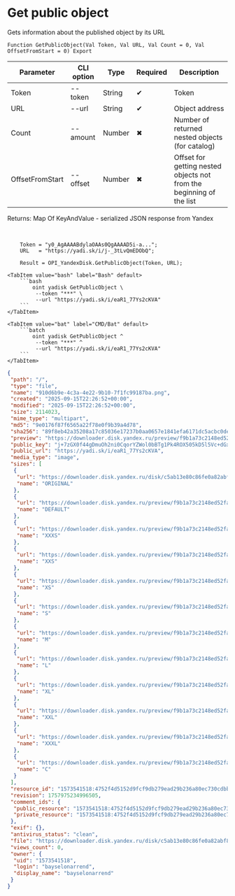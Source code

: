 ﻿---
sidebar_position: 4
description: Get public object and other functions to work with Yandex Disk in the Open Integration Package, a free open-source integration library for 1C:Enterprise 8, OneScript and CLI
keywords: [1C, 1С, 1С:Enterprise, 1С:Enterprise 8.3, API, Integration, Services, Exchange, OneScript, CLI, Yandex Disk]
---


# Get public object
 Gets information about the published object by its URL



`Function GetPublicObject(Val Token, Val URL, Val Count = 0, Val OffsetFromStart = 0) Export`

  | Parameter | CLI option | Type | Required | Description |
  |-|-|-|-|-|
  | Token | --token | String | &#x2714; | Token |
  | URL | --url | String | &#x2714; | Object address |
  | Count | --amount | Number | &#x2716; | Number of returned nested objects (for catalog) |
  | OffsetFromStart | --offset | Number | &#x2716; | Offset for getting nested objects not from the beginning of the list |

  
  Returns:  Map Of KeyAndValue - serialized JSON response from Yandex

<br/>



```bsl title="1C:Enterprise/OneScript code example"
    Token = "y0_AgAAAABdylaOAAs0QgAAAAD5i-a...";
    URL   = "https://yadi.sk/i/j-_3tLvQmEDObQ";

    Result = OPI_YandexDisk.GetPublicObject(Token, URL);
```
 

 <Tabs>
  
    <TabItem value="bash" label="Bash" default>
        ```bash
            oint yadisk GetPublicObject \
             --token "***" \
             --url "https://yadi.sk/i/eaR1_77Ys2cKVA"
        ```
    </TabItem>
  
    <TabItem value="bat" label="CMD/Bat" default>
        ```batch
            oint yadisk GetPublicObject ^
             --token "***" ^
             --url "https://yadi.sk/i/eaR1_77Ys2cKVA"
        ```
    </TabItem>
</Tabs>


```json title="Result"
{
 "path": "/",
 "type": "file",
 "name": "910d6b9e-4c3a-4e22-9b10-7f1fc99187ba.png",
 "created": "2025-09-15T22:26:52+00:00",
 "modified": "2025-09-15T22:26:52+00:00",
 "size": 2114023,
 "mime_type": "multipart",
 "md5": "9e0176f87f6565a22f78e0f9b39a4d78",
 "sha256": "89f8eb42a35208a17c85036e17237b0aa0657e1841efa6171dc5acbc0dea9e18",
 "preview": "https://downloader.disk.yandex.ru/preview/f9b1a73c2148ed52fa395a31c326e2bda28609b7af0206c0ffd6bf394e92d653/68c8cb08/Kw7ntutnYTv7ME2Wc45CLPUTRub4FO1o8FL8mXTzn15mJipCySkz4Ste7NeUNF4jmAKSauPmPxLFzO6aMKmEAw%3D%3D?uid=0&filename=910d6b9e-4c3a-4e22-9b10-7f1fc99187ba.png&disposition=inline&hash=&limit=0&content_type=image%2Fjpeg&owner_uid=0&tknv=v3&size=S&crop=0",
 "public_key": "j+7zGX0f44gDmuOh2ni0CqorYZWol0bBTg1Pk4ROX505kD5l5Vc+dGx099iaa5ksq/J6bpmRyOJonT3VoXnDag==",
 "public_url": "https://yadi.sk/i/eaR1_77Ys2cKVA",
 "media_type": "image",
 "sizes": [
  {
   "url": "https://downloader.disk.yandex.ru/disk/c5ab13e80c86fe0a82abf80783e835f8e8b8d3b17c83958e14f69aacd86b57e8/68c8cb08/gwThwhLBKYvLhQCNnqAHipg9dL32B8ucsRJtTnFcQwXyscfbJ8B8OyXfwGYeSiPiSjoRHIEODK4QYbBUqVd5IQ%3D%3D?uid=0&filename=910d6b9e-4c3a-4e22-9b10-7f1fc99187ba.png&disposition=attachment&hash=&limit=0&content_type=multipart&owner_uid=0&fsize=2114023&hid=03d7263840468e281bd0b238a26e7d0d&media_type=image&tknv=v3&etag=9e0176f87f6565a22f78e0f9b39a4d78",
   "name": "ORIGINAL"
  },
  {
   "url": "https://downloader.disk.yandex.ru/preview/f9b1a73c2148ed52fa395a31c326e2bda28609b7af0206c0ffd6bf394e92d653/68c8cb08/Kw7ntutnYTv7ME2Wc45CLPUTRub4FO1o8FL8mXTzn15mJipCySkz4Ste7NeUNF4jmAKSauPmPxLFzO6aMKmEAw%3D%3D?uid=0&filename=910d6b9e-4c3a-4e22-9b10-7f1fc99187ba.png&disposition=inline&hash=&limit=0&content_type=image%2Fjpeg&owner_uid=0&tknv=v3",
   "name": "DEFAULT"
  },
  {
   "url": "https://downloader.disk.yandex.ru/preview/f9b1a73c2148ed52fa395a31c326e2bda28609b7af0206c0ffd6bf394e92d653/68c8cb08/Kw7ntutnYTv7ME2Wc45CLPUTRub4FO1o8FL8mXTzn15mJipCySkz4Ste7NeUNF4jmAKSauPmPxLFzO6aMKmEAw%3D%3D?uid=0&filename=910d6b9e-4c3a-4e22-9b10-7f1fc99187ba.png&disposition=inline&hash=&limit=0&content_type=image%2Fjpeg&owner_uid=0&tknv=v3&size=XXXS&crop=0",
   "name": "XXXS"
  },
  {
   "url": "https://downloader.disk.yandex.ru/preview/f9b1a73c2148ed52fa395a31c326e2bda28609b7af0206c0ffd6bf394e92d653/68c8cb08/Kw7ntutnYTv7ME2Wc45CLPUTRub4FO1o8FL8mXTzn15mJipCySkz4Ste7NeUNF4jmAKSauPmPxLFzO6aMKmEAw%3D%3D?uid=0&filename=910d6b9e-4c3a-4e22-9b10-7f1fc99187ba.png&disposition=inline&hash=&limit=0&content_type=image%2Fjpeg&owner_uid=0&tknv=v3&size=XXS&crop=0",
   "name": "XXS"
  },
  {
   "url": "https://downloader.disk.yandex.ru/preview/f9b1a73c2148ed52fa395a31c326e2bda28609b7af0206c0ffd6bf394e92d653/68c8cb08/Kw7ntutnYTv7ME2Wc45CLPUTRub4FO1o8FL8mXTzn15mJipCySkz4Ste7NeUNF4jmAKSauPmPxLFzO6aMKmEAw%3D%3D?uid=0&filename=910d6b9e-4c3a-4e22-9b10-7f1fc99187ba.png&disposition=inline&hash=&limit=0&content_type=image%2Fjpeg&owner_uid=0&tknv=v3&size=XS&crop=0",
   "name": "XS"
  },
  {
   "url": "https://downloader.disk.yandex.ru/preview/f9b1a73c2148ed52fa395a31c326e2bda28609b7af0206c0ffd6bf394e92d653/68c8cb08/Kw7ntutnYTv7ME2Wc45CLPUTRub4FO1o8FL8mXTzn15mJipCySkz4Ste7NeUNF4jmAKSauPmPxLFzO6aMKmEAw%3D%3D?uid=0&filename=910d6b9e-4c3a-4e22-9b10-7f1fc99187ba.png&disposition=inline&hash=&limit=0&content_type=image%2Fjpeg&owner_uid=0&tknv=v3&size=S&crop=0",
   "name": "S"
  },
  {
   "url": "https://downloader.disk.yandex.ru/preview/f9b1a73c2148ed52fa395a31c326e2bda28609b7af0206c0ffd6bf394e92d653/68c8cb08/Kw7ntutnYTv7ME2Wc45CLPUTRub4FO1o8FL8mXTzn15mJipCySkz4Ste7NeUNF4jmAKSauPmPxLFzO6aMKmEAw%3D%3D?uid=0&filename=910d6b9e-4c3a-4e22-9b10-7f1fc99187ba.png&disposition=inline&hash=&limit=0&content_type=image%2Fjpeg&owner_uid=0&tknv=v3&size=M&crop=0",
   "name": "M"
  },
  {
   "url": "https://downloader.disk.yandex.ru/preview/f9b1a73c2148ed52fa395a31c326e2bda28609b7af0206c0ffd6bf394e92d653/68c8cb08/Kw7ntutnYTv7ME2Wc45CLPUTRub4FO1o8FL8mXTzn15mJipCySkz4Ste7NeUNF4jmAKSauPmPxLFzO6aMKmEAw%3D%3D?uid=0&filename=910d6b9e-4c3a-4e22-9b10-7f1fc99187ba.png&disposition=inline&hash=&limit=0&content_type=image%2Fjpeg&owner_uid=0&tknv=v3&size=L&crop=0",
   "name": "L"
  },
  {
   "url": "https://downloader.disk.yandex.ru/preview/f9b1a73c2148ed52fa395a31c326e2bda28609b7af0206c0ffd6bf394e92d653/68c8cb08/Kw7ntutnYTv7ME2Wc45CLPUTRub4FO1o8FL8mXTzn15mJipCySkz4Ste7NeUNF4jmAKSauPmPxLFzO6aMKmEAw%3D%3D?uid=0&filename=910d6b9e-4c3a-4e22-9b10-7f1fc99187ba.png&disposition=inline&hash=&limit=0&content_type=image%2Fjpeg&owner_uid=0&tknv=v3&size=XL&crop=0",
   "name": "XL"
  },
  {
   "url": "https://downloader.disk.yandex.ru/preview/f9b1a73c2148ed52fa395a31c326e2bda28609b7af0206c0ffd6bf394e92d653/68c8cb08/Kw7ntutnYTv7ME2Wc45CLPUTRub4FO1o8FL8mXTzn15mJipCySkz4Ste7NeUNF4jmAKSauPmPxLFzO6aMKmEAw%3D%3D?uid=0&filename=910d6b9e-4c3a-4e22-9b10-7f1fc99187ba.png&disposition=inline&hash=&limit=0&content_type=image%2Fjpeg&owner_uid=0&tknv=v3&size=XXL&crop=0",
   "name": "XXL"
  },
  {
   "url": "https://downloader.disk.yandex.ru/preview/f9b1a73c2148ed52fa395a31c326e2bda28609b7af0206c0ffd6bf394e92d653/68c8cb08/Kw7ntutnYTv7ME2Wc45CLPUTRub4FO1o8FL8mXTzn15mJipCySkz4Ste7NeUNF4jmAKSauPmPxLFzO6aMKmEAw%3D%3D?uid=0&filename=910d6b9e-4c3a-4e22-9b10-7f1fc99187ba.png&disposition=inline&hash=&limit=0&content_type=image%2Fjpeg&owner_uid=0&tknv=v3&size=XXXL&crop=0",
   "name": "XXXL"
  },
  {
   "url": "https://downloader.disk.yandex.ru/preview/f9b1a73c2148ed52fa395a31c326e2bda28609b7af0206c0ffd6bf394e92d653/68c8cb08/Kw7ntutnYTv7ME2Wc45CLPUTRub4FO1o8FL8mXTzn15mJipCySkz4Ste7NeUNF4jmAKSauPmPxLFzO6aMKmEAw%3D%3D?uid=0&filename=910d6b9e-4c3a-4e22-9b10-7f1fc99187ba.png&disposition=inline&hash=&limit=0&content_type=image%2Fjpeg&owner_uid=0&tknv=v3&size=S&crop=0",
   "name": "C"
  }
 ],
 "resource_id": "1573541518:4752f4d5152d9fcf9db279ead29b236a80ec730cdbb8072418a9460f988fbd17",
 "revision": 1757975234996505,
 "comment_ids": {
  "public_resource": "1573541518:4752f4d5152d9fcf9db279ead29b236a80ec730cdbb8072418a9460f988fbd17",
  "private_resource": "1573541518:4752f4d5152d9fcf9db279ead29b236a80ec730cdbb8072418a9460f988fbd17"
 },
 "exif": {},
 "antivirus_status": "clean",
 "file": "https://downloader.disk.yandex.ru/disk/c5ab13e80c86fe0a82abf80783e835f8e8b8d3b17c83958e14f69aacd86b57e8/68c8cb08/gwThwhLBKYvLhQCNnqAHipg9dL32B8ucsRJtTnFcQwXyscfbJ8B8OyXfwGYeSiPiSjoRHIEODK4QYbBUqVd5IQ%3D%3D?uid=0&filename=910d6b9e-4c3a-4e22-9b10-7f1fc99187ba.png&disposition=attachment&hash=&limit=0&content_type=multipart&owner_uid=0&fsize=2114023&hid=03d7263840468e281bd0b238a26e7d0d&media_type=image&tknv=v3&etag=9e0176f87f6565a22f78e0f9b39a4d78",
 "views_count": 0,
 "owner": {
  "uid": "1573541518",
  "login": "bayselonarrend",
  "display_name": "bayselonarrend"
 }
}
```
